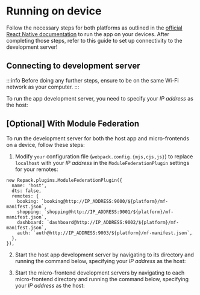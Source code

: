 
# Running on device

Follow the necessary steps for both platforms as outlined in the [official React Native documentation](https://reactnative.dev/docs/running-on-device?platform=ios#running-your-app-on-ios-devices) to run the app on your devices. 
After completing those steps, refer to this guide to set up connectivity to the development server!

## Connecting to development server

:::info 
Before doing any further steps, ensure to be on the same Wi-Fi network as your computer. 
:::

To run the app development server, you need to specify your _IP address_ as the host:

<PackageManagerTabs command="run start --host IP_ADDRESS" />

## [Optional] With Module Federation

To run the development server for both the host app and micro-frontends on a device, follow these steps:

1. Modify `your` configuration file (`webpack.config.{mjs,cjs,js}`) to replace `localhost` with your _IP address_ in the `ModuleFederationPlugin` settings for your remotes:

```
new Repack.plugins.ModuleFederationPlugin({
  name: 'host',
  dts: false,
  remotes: {
    booking: `booking@http://IP_ADDRESS:9000/${platform}/mf-manifest.json`,
    shopping: `shopping@http://IP_ADDRESS:9001/${platform}/mf-manifest.json`,
    dashboard: `dashboard@http://IP_ADDRESS:9002/${platform}/mf-manifest.json`,
    auth: `auth@http://IP_ADDRESS:9003/${platform}/mf-manifest.json`,
  },
}),
```

2. Start the host app development server by navigating to its directory and running the command below, specifying your _IP address_ as the host:

<PackageManagerTabs command="run start --host IP_ADDRESS" />

3. Start the micro-frontend development servers by navigating to each micro-frontend directory and running the command below, specifying your _IP address_ as the host:

<PackageManagerTabs command="run start --host IP_ADDRESS" />

